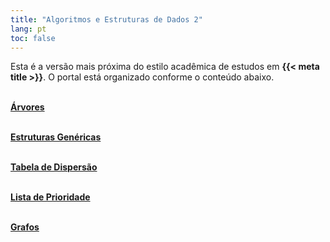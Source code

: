 ```yaml
---
title: "Algoritmos e Estruturas de Dados 2"
lang: pt
toc: false
---
```


Esta é a versão mais próxima do estilo acadêmica de estudos em **{{< meta title >}}**. O portal está organizado conforme o conteúdo abaixo.


::: {.grid}

::: {.g-col-6}
::: {.card .bg-success .text-white .text-center .p-4}
<i class="bi bi-tree"></i>   
**[Árvores](){.stretched-link .text-white}**
:::
:::

::: {.g-col-6}
::: {.card .bg-primary .text-white .text-center .p-4}
<i class="bi bi-emoji-neutral"></i>  
**[Estruturas Genéricas](unidade2/1-ponteiros.qmd){.stretched-link .text-white}**
:::
:::


::: {.g-col-6}
::: {.card .bg-warning .text-white .text-center .p-4}
<i class="bi bi-hash"></i>  
**[Tabela de Dispersão](unidade2/6-tabelahash.qmd){.stretched-link .text-white}**
:::
:::

::: {.g-col-6}
::: {.card .bg-info .text-white .text-center .p-4}
<i class="bi bi-card-checklist"></i>  
**[Lista de Prioridade](){.stretched-link .text-white}**
:::
:::

::: {.g-col-12}
::: {.card .bg-danger .text-white .text-center .p-4}
<i class="bi bi-bounding-box-circles"></i>  
**[Grafos](){.stretched-link .text-white}**
:::
:::

:::
